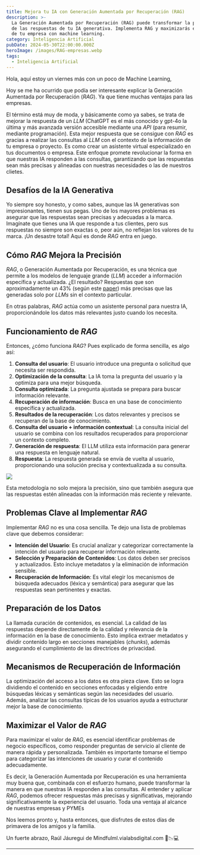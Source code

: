 ```yaml
---
title: Mejora tu IA con Generación Aumentada por Recuperación (RAG)
description: >-
  La Generación Aumentada por Recuperación (RAG) puede transformar la precisión
  de las respuestas de tu IA generativa. Implementa RAG y maximizarás el valor
  de tu empresa con machine learning.
category: Inteligencia Artificial
pubDate: 2024-05-30T22:00:00.000Z
heroImage: /images/RAG-empresas.webp
tags:
  - Inteligencia Artificial
---
```


Hola, aquí estoy un viernes más con un poco de Machine Learning,

Hoy se me ha ocurrido que podía ser interesante explicar la Generación Aumentada por Recuperación (*RAG*). Ya que tiene muchas ventajas para las empresas.

El término está muy de moda, y básicamente como ya sabes, se trata de mejorar la respuesta de un *LLM* (ChatGPT es el más conocido y gpt-4o la última y más avanzada versión accesible mediante una *API* (para resumir, mediante programación). Esta mejor respuesta que se consigue con *RAG* es gracias  a realizar las consultas al *LLM* con el contexto de la información de tu empresa o proyecto. Es como crear un asistente virtual especializado en tus documentos o empresa. Este enfoque promete revolucionar la forma en que nuestras IA responden a las consultas, garantizando que las respuestas sean más precisas y alineadas con nuestras necesidades o las de nuestros clietes.

## Desafíos de la IA Generativa

Yo siempre soy honesto, y como sabes, aunque las IA generativas son impresionantes, tienen sus pegas. Uno de los mayores problemas es asegurar que las respuestas sean precisas y adecuadas a la marca. Imagínate que tienes una IA que responde a tus clientes, pero sus respuestas no siempre son exactas o, peor aún, no reflejan los valores de tu marca. ¡Un desastre total! Aquí es donde *RAG* entra en juego.

## Cómo *RAG* Mejora la Precisión

*RAG*, o Generación Aumentada por Recuperación, es una técnica que permite a los modelos de lenguaje grande (*LLM*) acceder a información específica y actualizada. ¿El resultado? Respuestas que son aproximadamente un 43% (según este [paper](https://arxiv.org/abs/2005.11401v4 "artículo científico")) más precisas que las generadas solo por *LLMs* sin el contexto particular.

En otras palabras, *RAG* actúa como un asistente personal para nuestra IA, proporcionándole los datos más relevantes justo cuando los necesita.

## Funcionamiento de *RAG*

Entonces, ¿cómo funciona *RAG*? Pues explicado de forma sencilla, es algo así:

1. **Consulta del usuario**: El usuario introduce una pregunta o solicitud que necesita ser respondida.
2. **Optimización de la consulta**: La IA toma la pregunta del usuario y la optimiza para una mejor búsqueda.
3. **Consulta optimizada**: La pregunta ajustada se prepara para buscar información relevante.
4. **Recuperación de información**: Busca en una base de conocimiento específica y actualizada.
5. **Resultados de la recuperación**: Los datos relevantes y precisos se recuperan de la base de conocimiento.
6. **Consulta del usuario + información contextual**: La consulta inicial del usuario se combina con los resultados recuperados para proporcionar un contexto completo.
7. **Generación de respuesta**: El LLM utiliza esta información para generar una respuesta en lenguaje natural.
8. **Respuesta**: La respuesta generada se envía de vuelta al usuario, proporcionando una solución precisa y contextualizada a su consulta.

![](/images/Esquema-RAG.webp)

Esta metodología no solo mejora la precisión, sino que también asegura que las respuestas estén alineadas con la información más reciente y relevante.

## Problemas Clave al Implementar *RAG*

Implementar *RAG* no es una cosa sencilla. Te dejo una lista de problemas clave que debemos considerar:

* **Intención del Usuario**: Es crucial analizar y categorizar correctamente la intención del usuario para recuperar información relevante.
* **Selección y Preparación de Contenidos**: Los datos deben ser precisos y actualizados. Esto incluye metadatos y la eliminación de información sensible.
* **Recuperación de Información**: Es vital elegir los mecanismos de búsqueda adecuados (léxica y semántica) para asegurar que las respuestas sean pertinentes y exactas.

## Preparación de los Datos

La llamada curación de contenidos, es esencial. La calidad de las respuestas depende directamente de la calidad y relevancia de la información en la base de conocimiento. Esto implica extraer metadatos y dividir contenido largo en secciones manejables (*chunks*), además asegurando el cumplimiento de las directrices de privacidad.

## Mecanismos de Recuperación de Información

La optimización del acceso a los datos es otra pieza clave. Esto se logra dividiendo el contenido en secciones enfocadas y eligiendo entre búsquedas léxicas y semánticas según las necesidades del usuario. Además, analizar las consultas típicas de los usuarios ayuda a estructurar mejor la base de conocimiento.

## Maximizar el Valor de *RAG*

Para maximizar el valor de *RAG*, es esencial identificar problemas de negocio específicos, como responder preguntas de servicio al cliente de manera rápida y personalizada. También es importante tomarse el tiempo para categorizar las intenciones de usuario y curar el contenido adecuadamente.

Es decir, la Generación Aumentada por Recuperación es una herramienta muy buena que, combinada con el esfuerzo humano, puede transformar la manera en que nuestras IA responden a las consultas. Al entender y aplicar *RAG*, podemos ofrecer respuestas más precisas y significativas, mejorando significativamente la experiencia del usuario. Toda una ventaja al alcance de nuestras empresas y PYMEs

Nos leemos pronto y, hasta entonces, que disfrutes de estos días de primavera de los amigos y la familia.

Un fuerte abrazo,
Raúl Jáuregui de Mindfulml.vialabsdigital.com 🌟📉💻

***
